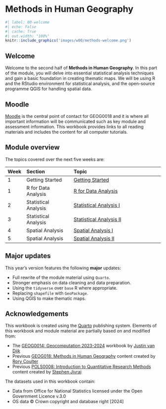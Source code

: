 # Methods in Human Geography {.unnumbered}

```r
#| label: 00-welcome
#| echo: False
#| cache: True
#| out.width: "100%"
knitr::include_graphics('images/w00/methods-welcome.png') 
```

## Welcome {.unnumbered}
Welcome to the second half of **Methods in Human Geography**. In this part of the module, you will delve into essential statistical analysis techniques and gain a basic foundation in creating thematic maps. We will be using R and the RStudio environment for statistical analysis, and the open-source programme QGIS for handling spatial data.

## Moodle {.unnumbered}
[Moodle](https://moodle.ucl.ac.uk/) is the central point of contact for GEOG0018 and it is where all important information will be communicated such as key module and assessment information. This workbook provides links to all reading materials and includes the content for all computer tutorials.

## Module overview {.unnumbered}
The topics covered over the next five weeks are:

| Week | Section  | Topic |
| :--- |:---------|:------------------ |
| 1    | Getting Started               | [Getting Started]({{< var urls.w00 >}}) |
| 1    | R for Data Analysis           | [R for Data Analysis]({{< var urls.w01 >}}) |
| 2    | Statistical Analysis          | [Statistical Analysis I]({{< var urls.w02 >}}) | 
| 3    | Statistical Analysis          | [Statistical Analysis II]({{< var urls.w03 >}}) | 
| 4    | Spatial Analysis              | [Spatial Analysis I]({{< var urls.w04 >}}) |
| 5    | Spatial Analysis              | [Spatial Analysis II]({{< var urls.w05 >}}) |

## Major updates {.unnumbered}
::: {.callout-note}
This year's version features the following **major** updates:

- Full rewrite of the module material using `Quarto`.
- Stronger emphasis on data cleaning and data preparation.
- Using the `tidyverse` over `base` R where appropriate.
- Replacing `shapefile` with `GeoPackage`.
- Using QGIS to make thematic maps.
:::

## Acknowledgements {.unnumbered}
This workbook is created using the [Quarto](https://quarto.org/) publishing system. Elements of this workbook and module material are partially based on and modified from:

- The [GEOG0014: Geocomputation 2023-2024](https://jtvandijk.github.io/GEOG0030_20232024/) workbook by [Justin van Dijk](https://www.mappingdutchman.com)
- Previous [GEOG018: Methods in Human Geography](https://www.ucl.ac.uk/module-catalogue/modules/methods-in-human-geography-GEOG0018) content created by [Rory Coulter](https://www.ucl.ac.uk/geography/rory-coulter)
- Previous [POLS0008: Introduction to Quantitative Research Methods](https://www.ucl.ac.uk/module-catalogue/modules/introduction-to-quantitative-research-methods-POLS0008) content created by [Stephen Jivraj](https://profiles.ucl.ac.uk/44867-stephen-jivraj)

The datasets used in this workbook contain:

- Data from Office for National Statistics licensed under the Open Government Licence v.3.0
- OS data © Crown copyright and database right [2024]